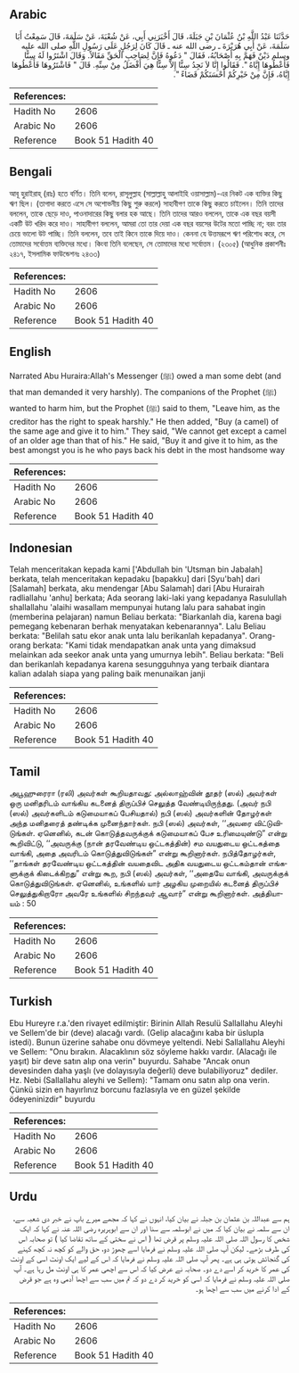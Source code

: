 ## Arabic

<div dir="rtl" lang="ar" style={{fontSize:'larger',backgroundColor:'#f8f9fa',padding:20}}>حَدَّثَنَا عَبْدُ اللَّهِ بْنُ عُثْمَانَ بْنِ جَبَلَةَ، قَالَ أَخْبَرَنِي أَبِي، عَنْ شُعْبَةَ، عَنْ سَلَمَةَ، قَالَ سَمِعْتُ أَبَا سَلَمَةَ، عَنْ أَبِي هُرَيْرَةَ ـ رضى الله عنه ـ قَالَ كَانَ لِرَجُلٍ عَلَى رَسُولِ اللَّهِ صلى الله عليه وسلم دَيْنٌ فَهَمَّ بِهِ أَصْحَابُهُ، فَقَالَ ‏"‏ دَعُوهُ فَإِنَّ لِصَاحِبِ الْحَقِّ مَقَالاً‏.‏ وَقَالَ اشْتَرُوا لَهُ سِنًّا فَأَعْطُوهَا إِيَّاهُ ‏"‏‏.‏ فَقَالُوا إِنَّا لاَ نَجِدُ سِنًّا إِلاَّ سِنًّا هِيَ أَفْضَلُ مِنْ سِنِّهِ‏.‏ قَالَ ‏"‏ فَاشْتَرُوهَا فَأَعْطُوهَا إِيَّاهُ، فَإِنَّ مِنْ خَيْرِكُمْ أَحْسَنَكُمْ قَضَاءً ‏"‏‏.‏</div><div style={{backgroundColor:'#f8f9fa',padding:20, marginBottom: 10}}><table>
        <thead>
          <tr>
            <th>References:</th>
            <th></th>
          </tr>
        </thead>
        <tbody><tr><td>Hadith No</td><td>2606</td></tr><tr><td>Arabic No</td><td>2606</td></tr><tr><td>Reference</td><td>Book 51 Hadith 40</td></tr></tbody></table></div>

## Bengali

<div dir="ltr" lang="bn" style={{fontSize:'larger',backgroundColor:'#f8f9fa',padding:20}}>আবূ হুরাইরাহ্ (রাঃ) হতে বর্ণিত। তিনি বলেন, রাসূলুল্লাহ (সাল্লাল্লাহু আলাইহি ওয়াসাল্লাম)-এর নিকট এক ব্যক্তির কিছু ঋণ ছিল। (তাগাদা করতে এসে সে অশোভনীয় কিছু শুরু করলে) সাহাবীগণ তাকে কিছু করতে চাইলেন। তিনি তাদের বললেন, তাকে ছেড়ে দাও, পাওনাদারের কিছু বলার হক আছে। তিনি তাদের আরও বললেন, তাকে এক বছর বয়সী একটি উট খরিদ করে দাও। সাহাবীগণ বললেন, আমরা তো তার দেয়া এক বছর বয়সের উটের মতো পাচ্ছি না; বরং তার চেয়ে ভালো উট পাচ্ছি। তিনি বললেন, তবে তাই কিনে তাকে দিয়ে দাও। কেননা যে উত্তমরূপে ঋণ পরিশোধ করে, সে তোমাদের সর্বোত্তম ব্যক্তিদের মধ্যে। কিংবা তিনি বলেছেন, সে তোমাদের মধ্যে সর্বোত্তম। (২৩০৫) (আধুনিক প্রকাশনীঃ ২৪১৭, ইসলামিক ফাউন্ডেশনঃ ২৪৩৩)</div><div style={{backgroundColor:'#f8f9fa',padding:20, marginBottom: 10}}><table>
        <thead>
          <tr>
            <th>References:</th>
            <th></th>
          </tr>
        </thead>
        <tbody><tr><td>Hadith No</td><td>2606</td></tr><tr><td>Arabic No</td><td>2606</td></tr><tr><td>Reference</td><td>Book 51 Hadith 40</td></tr></tbody></table></div>

## English

<div dir="ltr" lang="en" style={{fontSize:'larger',backgroundColor:'#f8f9fa',padding:20}}>Narrated Abu Huraira:Allah's Messenger (ﷺ) owed a man some debt (and that man demanded it very harshly). The companions of the Prophet (ﷺ) wanted to harm him, but the Prophet (ﷺ) said to them, "Leave him, as the creditor has the right to speak harshly." He then added, "Buy (a camel) of the same age and give it to him." They said, "We cannot get except a camel of an older age than that of his." He said, "Buy it and give it to him, as the best amongst you is he who pays back his debt in the most handsome way</div><div style={{backgroundColor:'#f8f9fa',padding:20, marginBottom: 10}}><table>
        <thead>
          <tr>
            <th>References:</th>
            <th></th>
          </tr>
        </thead>
        <tbody><tr><td>Hadith No</td><td>2606</td></tr><tr><td>Arabic No</td><td>2606</td></tr><tr><td>Reference</td><td>Book 51 Hadith 40</td></tr></tbody></table></div>

## Indonesian

<div dir="ltr" lang="id" style={{fontSize:'larger',backgroundColor:'#f8f9fa',padding:20}}>Telah menceritakan kepada kami ['Abdullah bin 'Utsman bin Jabalah] berkata, telah menceritakan kepadaku [bapakku] dari [Syu'bah] dari [Salamah] berkata, aku mendengar [Abu Salamah] dari [Abu Hurairah radliallahu 'anhu] berkata; Ada seorang laki-laki yang kepadanya Rasulullah shallallahu 'alaihi wasallam mempunyai hutang lalu para sahabat ingin (memberina pelajaran) namun Beliau berkata: "Biarkanlah dia, karena bagi pemegang kebenaran berhak menyatakan kebenarannya". Lalu Beliau berkata: "Belilah satu ekor anak unta lalu berikanlah kepadanya". Orang-orang berkata: "Kami tidak mendapatkan anak unta yang dimaksud melainkan ada seekor anak unta yang umurnya lebih". Beliau berkata: "Beli dan berikanlah kepadanya karena sesungguhnya yang terbaik diantara kalian adalah siapa yang paling baik menunaikan janji</div><div style={{backgroundColor:'#f8f9fa',padding:20, marginBottom: 10}}><table>
        <thead>
          <tr>
            <th>References:</th>
            <th></th>
          </tr>
        </thead>
        <tbody><tr><td>Hadith No</td><td>2606</td></tr><tr><td>Arabic No</td><td>2606</td></tr><tr><td>Reference</td><td>Book 51 Hadith 40</td></tr></tbody></table></div>

## Tamil

<div dir="ltr" lang="ta" style={{fontSize:'larger',backgroundColor:'#f8f9fa',padding:20}}>அபூஹுரைரா (ரலி) அவர்கள் கூறியதாவது: அல்லாஹ்வின் தூதர் (ஸல்) அவர்கள் ஒரு மனிதரிடம் வாங்கிய கடனைத் திருப்பிச் செலுத்த வேண்டியிருந்தது. (அவர் நபி (ஸல்) அவர்களிடம் கடுமையாகப் பேசியதால்) நபி (ஸல்) அவர்களின் தோழர்கள் அந்த மனிதரைத் தண்டிக்க முனைந்தார்கள். நபி (ஸல்) அவர்கள், ‘‘அவரை விட்டுவிடுங்கள். ஏனெனில், கடன் கொடுத்தவருக்குக் கடுமையாகப் பேச உரிமையுண்டு” என்று கூறிவிட்டு, ‘‘அவருக்கு (நான் தரவேண்டிய ஒட்டகத்தின்) சம வயதுடைய ஒட்டகத்தை வாங்கி, அதை அவரிடம் கொடுத்துவிடுங்கள்” என்று கூறினார்கள். நபித்தோழர்கள், ‘‘தாங்கள் தரவேண்டிய ஒட்டகத்தின் வயதைவிட அதிக வயதுடைய ஒட்டகம்தான் எங்களுக்குக் கிடைக்கிறது” என்று கூற, நபி (ஸல்) அவர்கள், ‘‘அதையே வாங்கி, அவருக்குக் கொடுத்துவிடுங்கள். ஏனெனில், உங்களில் யார் அழகிய முறையில் கடனைத் திருப்பிச் செலுத்துகிறாரோ அவரே உங்களில் சிறந்தவர் ஆவார்” என்று கூறினார்கள். அத்தியாயம் : 50</div><div style={{backgroundColor:'#f8f9fa',padding:20, marginBottom: 10}}><table>
        <thead>
          <tr>
            <th>References:</th>
            <th></th>
          </tr>
        </thead>
        <tbody><tr><td>Hadith No</td><td>2606</td></tr><tr><td>Arabic No</td><td>2606</td></tr><tr><td>Reference</td><td>Book 51 Hadith 40</td></tr></tbody></table></div>

## Turkish

<div dir="ltr" lang="tr" style={{fontSize:'larger',backgroundColor:'#f8f9fa',padding:20}}>Ebu Hureyre r.a.'den rivayet edilmiştir: Birinin Allah Resulü Sallallahu Aleyhi ve Sellem'de bir (deve) alacağı vardı. (Gelip alacağını kaba bir üslupla istedi). Bunun üzerine sahabe onu dövmeye yeltendi. Nebi Sallallahu Aleyhi ve Sellem: "Onu bırakın. Alacaklının söz söyleme hakkı vardır. (Alacağı ile yaşıt) bir deve satın alıp ona verin" buyurdu. Sahabe "Ancak onun devesinden daha yaşlı (ve dolayısıyla değerli) deve bulabiliyoruz" dediler. Hz. Nebi (Sallallahu aleyhi ve Sellem): "Tamam onu satın alıp ona verin. Çünkü sizin en hayırlınız borcunu fazlasıyla ve en güzel şekilde ödeyeninizdir" buyurdu</div><div style={{backgroundColor:'#f8f9fa',padding:20, marginBottom: 10}}><table>
        <thead>
          <tr>
            <th>References:</th>
            <th></th>
          </tr>
        </thead>
        <tbody><tr><td>Hadith No</td><td>2606</td></tr><tr><td>Arabic No</td><td>2606</td></tr><tr><td>Reference</td><td>Book 51 Hadith 40</td></tr></tbody></table></div>

## Urdu

<div dir="rtl" lang="ur" style={{fontSize:'larger',backgroundColor:'#f8f9fa',padding:20}}>ہم سے عبداللہ بن عثمان بن جبلہ نے بیان کیا، انہوں نے کہا کہ مجھے میرے باپ نے خبر دی شعبہ سے، ان سے سلمہ نے بیان کیا کہ میں نے ابوسلمہ سے سنا اور ان سے ابوہریرہ رضی اللہ عنہ نے کہا کہ ایک شخص کا رسول اللہ صلی اللہ علیہ وسلم پر قرض تھا ( اس نے سختی کے ساتھ تقاضا کیا ) تو صحابہ اس کی طرف بڑھے۔ لیکن آپ صلی اللہ علیہ وسلم نے فرمایا اسے چھوڑ دو، حق والے کو کچھ نہ کچھ کہنے کی گنجائش ہوتی ہی ہے۔ پھر آپ صلی اللہ علیہ وسلم نے فرمایا کہ اس کے لیے ایک اونٹ اسی کے اونٹ کی عمر کا خرید کر اسے دے دو۔ صحابہ نے عرض کیا کہ اس سے اچھی عمر کا ہی اونٹ مل رہا ہے۔ آپ صلی اللہ علیہ وسلم نے فرمایا کہ اسی کو خرید کر دے دو کہ تم میں سب سے اچھا آدمی وہ ہے جو قرض کے ادا کرنے میں سب سے اچھا ہو۔</div><div style={{backgroundColor:'#f8f9fa',padding:20, marginBottom: 10}}><table>
        <thead>
          <tr>
            <th>References:</th>
            <th></th>
          </tr>
        </thead>
        <tbody><tr><td>Hadith No</td><td>2606</td></tr><tr><td>Arabic No</td><td>2606</td></tr><tr><td>Reference</td><td>Book 51 Hadith 40</td></tr></tbody></table></div>